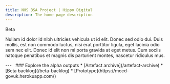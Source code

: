 ```yaml
---
title: NHS BSA Project | Hippo Digital
description: The home page description
---
```


<Heading caption='Looking ahead to beta' tag='h1'>Beta</Heading>

<p>Nullam id dolor id nibh ultricies vehicula ut id elit. Donec sed odio dui. Duis mollis, est non commodo luctus, nisi erat porttitor ligula, eget lacinia odio sem nec elit. Donec id elit non mi porta gravida at eget metus. Cum sociis natoque penatibus et magnis dis parturient montes, nascetur ridiculus mus.</p>

<GridRow>
    <GridColumn width={'full'}>
        ---
    </GridColumn>
</GridRow>
<GridRow>
    <GridColumn width={'1/2'}>
        &nbsp;
    </GridColumn>
    <GridColumn width={'1/2'}>
        <InsetText>
            ### Explore the alpha outputs
            * [Artefact archive](/artefact-archive)
            * [Beta backlog](/beta-backlog)
            * [Prototype](https://mccd-govuk.herokuapp.com/)
        </InsetText>
    </GridColumn>
</GridRow>